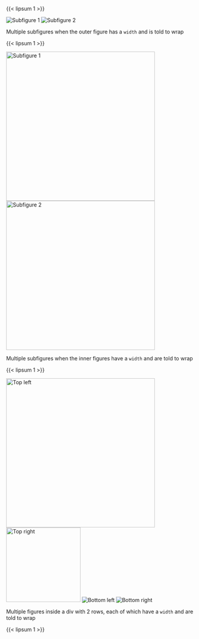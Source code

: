 {{< lipsum 1 >}}

:::{#fig-subfigures width=400 .wrap-left}
<!-- Test for multiple subfigures when the outer figure is told to wrap -->
![Subfigure 1](https://live.staticflickr.com/5042/5362356515_9d782e74f6_b.jpg)
![Subfigure 2](https://live.staticflickr.com/5042/5362356515_9d782e74f6_b.jpg)

Multiple subfigures when the outer figure has a `width` and is told to wrap
:::

{{< lipsum 1 >}}

:::{#fig-subfigures-inner}
<!-- Test for multiple subfigures when the outer figure is told to wrap -->
![Subfigure 1](https://live.staticflickr.com/5042/5362356515_9d782e74f6_b.jpg){.wrap-left width=400}
![Subfigure 2](https://live.staticflickr.com/5042/5362356515_9d782e74f6_b.jpg){.wrap-left width=400}

Multiple subfigures when the inner figures have a `width` and are told to wrap
:::

{{< lipsum 1 >}}

:::{layout-nrow=2}
![Top left](https://live.staticflickr.com/5042/5362356515_9d782e74f6_b.jpg){.wrap-left width=400}
![Top right](https://live.staticflickr.com/3116/2295096211_1c641c008e_b.jpg){width=200 .wrap-right}
![Bottom left](https://upload.wikimedia.org/wikipedia/commons/9/93/Phaseolus_vulgaris_white_beans%2C_witte_boon.jpg)
![Bottom right](https://upload.wikimedia.org/wikipedia/commons/f/fe/Mung_bean_sprouts%2C_close-up.jpg)

Multiple figures inside a div with 2 rows, each of which have a `width` and are told to wrap
:::

{{< lipsum 1 >}}